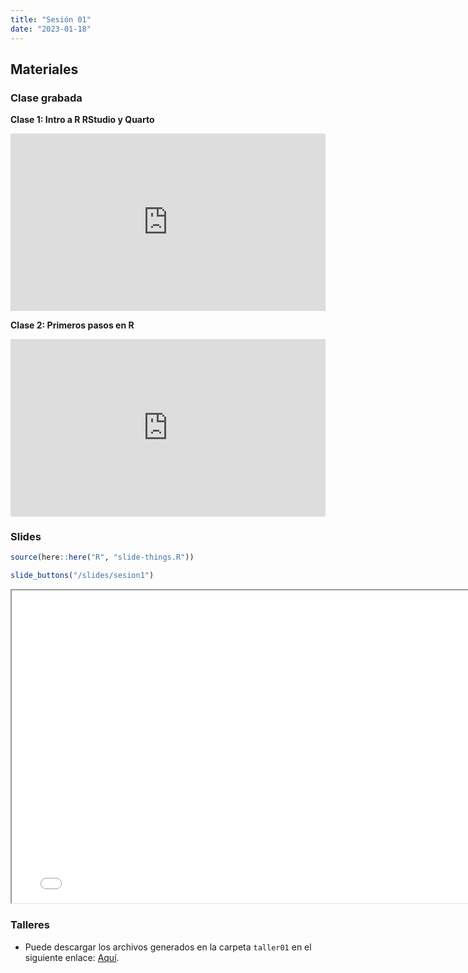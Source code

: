 ```yaml
---
title: "Sesión 01"
date: "2023-01-18"
---
```


## Materiales

::: {.panel-tabset}

### Clase grabada

**Clase 1: Intro a R RStudio y Quarto**

<div style="padding:56.25% 0 0 0;position:relative;"><iframe src="https://player.vimeo.com/video/791351489?h=e73209a79f&amp;badge=0&amp;autopause=0&amp;player_id=0&amp;app_id=58479" frameborder="0" allow="autoplay; fullscreen; picture-in-picture" allowfullscreen style="position:absolute;top:0;left:0;width:100%;height:100%;" title="Sesi&amp;oacute;n 1 - Clase 1: Intro a R, RStudio y Quarto"></iframe></div><script src="https://player.vimeo.com/api/player.js"></script>

**Clase 2: Primeros pasos en R**

<div style="padding:56.25% 0 0 0;position:relative;"><iframe src="https://player.vimeo.com/video/791352672?h=59c806cbaf&amp;badge=0&amp;autopause=0&amp;player_id=0&amp;app_id=58479" frameborder="0" allow="autoplay; fullscreen; picture-in-picture" allowfullscreen style="position:absolute;top:0;left:0;width:100%;height:100%;" title="Sesi&amp;oacute;n 1 - Clase 2: Primeros pasos en R"></iframe></div><script src="https://player.vimeo.com/api/player.js"></script>

### Slides

```r
source(here::here("R", "slide-things.R"))
```

```r
slide_buttons("/slides/sesion1")
```

```{=html}
<iframe width="780" height="500" src="../slides/sesion1.html" title="Sesión 1"></iframe>
```

### Talleres

- Puede descargar los archivos generados en la carpeta `taller01` en el siguiente enlace: [Aquí](https://drive.google.com/drive/folders/19d4iF-_uEQCf3RW9FVFNPUedtC7nS01V?usp=sharing).


:::


